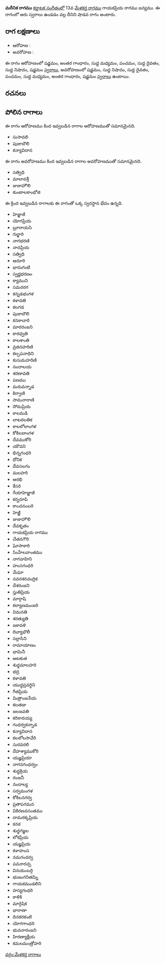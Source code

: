 {{Infobox ragam
	| name          	= మరీనిక
	| synonym	    	= 
	| mela          	= 
	| chakra        	= 
	| janaka        	= 
	| type          	= శాడవ
	| arohanam      	= {{svaraC|S|G3|M1|P|D1|N1|S'}} 
	| avarohanam    	= {{svaraC|S'|N1|D1|P|M1|G3|S}}
	| jeeva         	=
	| chhaya        	=
	| nyasa         	=
	| vishesha      	= 
	| equivalent  		= 
}}
{{కర్ణాటక సంగీత రాగాలు}}
'''మరీనిక రాగము''' [[కర్ణాటక సంగీతం]]లో 13వ [[మేళకర్త రాగము]] గాయకప్రియ రాగము జన్యము.  ఈ రాగంలో ఆరు స్వరాలు ఉండడం వల్ల దీనిని షాడవ రాగం అంటారు.


==రాగ లక్షణాలు==


* ఆరోహణ : {{svaraC|S|G3|M1|P|D1|N1|S'}} 
* అవరోహణ : {{svaraC|S'|N1|D1|P|M1|G3|S}}

ఈ రాగం ఆరోహణంలో షడ్జమం, అంతర గాంధారం, సుద్ద మధ్యమం, పంచమం, సుద్ద దైవతం, సుద్ద నిషాదం, షడ్జమం [[స్వరాలు]], అవరోహణంలో షడ్జమం, సుద్ద నిషాదం, సుద్ద దైవతం, పంచమం, సుద్ద మధ్యమం, అంతర గాంధారం, షడ్జమం [[స్వరాలు]] ఉంటాయి.

==రచనలు==



==పోలిన రాగాలు==
ఈ రాగం ఆరోహణము కింద ఇవ్వబడిన రాగాల ఆరోహణముతో సమానమైనది.
* సుసావలి
* పుజాబౌలి
* కన్యావిదాన

ఈ రాగం అవరోహణము కింద ఇవ్వబడిన రాగాల అవరోహణముతో సమానమైనది.
* సత్విధి
* మాలావశ్రీ
* జుజాహౌలి
* కుంటాలకాంభోజి

ఈ క్రింద ఇవ్వబడిన రాగాలకు ఈ రాగంతో ఒక్క స్వరస్థాన భేదం ఉన్నది.
* హెజ్జాజీ
* యోగప్రియ
* బ్రూరాయసి
* గుర్జారి
* నాగభరణి
* నాదప్రియ
* సత్విధి
* ఆదూరి
* భానుగంటి
* స్వర్ణభరణం
* క్యాముని
* సమరరగ
* కన్నడభంగళ
* కళావతి
* కలగడ
* పుజాబౌలి
* కనకాచారి
* మారరంజని
* కారధ్వతి
* కాలశాంతి
* వ్రజినహరిణి
* కల్పపనాధిని
* కుసుమహరిణి
* నందాలయ
* శరణావతి
* పణము
* మరువన్నాడ
* కిర్వాణి
* సామనారాణి
* సోమప్రియ
* కాలమడి
* లాటరలతిక
* కాలలోలాంగళ
* కోకిలబాంగళ
* దేవముకోరి
* యౌవని
* భిన్నగంధరి
* ధోనిక
* దేవసలగం
* మలహరి
* ఆరభి
* కేసరి
* గేయాహెజ్జాజీ
* కర్నరూపి
* కాంచనంబరి
* హెజ్జీ
* జుజాహౌలి
* దేవకృతం
* గాయకప్రియ రాగము
* చేతనగౌరి
* ఘోసాకారి
* సింహేలవాంతము
* నాగవాహిని
* హంసగంధరి
* మేఘా
* నవరశరచంద్రిక
* దేశరంజని
* స్తుతిప్రియ
* మార్గాషి
* కల్యాణమంజరి
* విమనతి
* శరత్యుతి
* జకావళి
* దివ్యాభౌలీ
* సల్లాసిని
* రామాయాణం
* భామినీ
* అటకుత
* శుధ్ధమాలహరి
* భద్ర
* కళావతి
* యుద్ధప్రవర్ధిని
* గీతప్రియ
* మిత్రాంజనేయ
* కలతడా
* జలజవతి
* కరికాదయ్య
* గంధర్వకన్నాడ
* కన్యావిదాన
* కలలోలసావేరి
* సురవరలి
* దేహశ్యాముకోరి
* యజ్ఞప్రియా
* నాగనగంధర్వం
* శుధ్ధక్రియ
* రంజనీ
* నందాల్య
* సర్వమంగళ
* కోకిలనగర్వ
* ప్రతాపగమన
* వికిరణవసంతము
* దామరక్కప్రియ
* కనక
* శుధ్ధగజ్జల
* లోకప్రియ
* యజ్ఞప్రియ
* కళాహంస
* నమగందర్వ
* పవనారచ్చ
* వినయంబర్గి
* భుజంగనితమ్ని
* గాయకమండలిని
* హస్యగంధరి
* కాళికి
* మార్గెషిక
* భారాణా
* దినకరకంటి
* యోగగాంధరి
* భువనారంజని
* హిరణ్యాక్షీయ
* కమలమంత్రోహరి



[[వర్గం:మేళకర్త రాగాలు]]